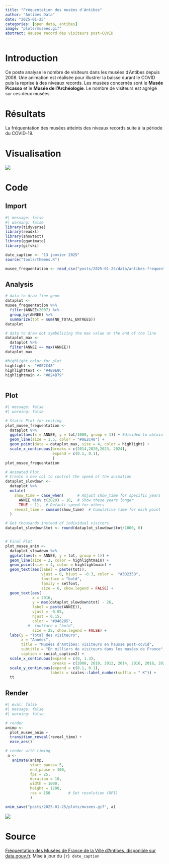 ```yaml
---
title: "Fréquentation des musées d'Antibes"
author: "Antibes Data"
date: "2025-01-25"
categories: [open data, antibes]
image: "plots/musees.gif"
abstract: Hausse record des visiteurs post-COVID
---
```


# Introduction

Ce poste analyse le nombre de visiteurs dans les musées d'Antibes depuis 2008. Une animation est réalisée pour illustrer la baisse durant le COVID puis la reprise à des niveaux records. Les musées concernés sont le **Musée Picasso** et le **Musée de l'Archéologie**. Le nombre de visiteurs est agrégé sur ces deux musées.

# Résultats

La fréquentation des musées atteints des niveaux records suite à la période du COVID-19.

# Visualisation

![](plots/musees.gif){fig-align="center"}

# Code

## Import

```r
#| message: false
#| warning: false
library(tidyverse)
library(readxl)
library(showtext)
library(gganimate)
library(gifski)

date_caption <- "13 janvier 2025"
source("tools/themes.R")

musee_frequentation <- read_csv("posts/2025-01-25/data/antibes-frequentation-musees-france.csv")
```

## Analysis

```r
  
# data to draw line geom 
dataplot <-
musee_frequentation %>%
  filter(ANNEE>2007) %>%
  group_by(ANNEE) %>%
  summarize(tot = sum(NB_TOTAL_ENTREES))
dataplot

# data to draw dot symbolizing the max value at the end of the line
dataplot_max <-
  dataplot %>%
  filter(ANNEE == max(ANNEE))
dataplot_max

#highlight color for plot
highlight <- "#0E2C48"
highlighttext <- "#4B9E8C"
highlightmain <- "#824B79"
  
```

## Plot

```r
#| message: false
#| warning: false

# Static Plot for testing
plot_musee_frequentation <-
  dataplot %>% 
  ggplot(aes(x = ANNEE, y = tot/1000, group = 1)) + #divided to obtain thousands
  geom_line(size = 1.5, color = "#0E2C48") +
  geom_point(data = dataplot_max, size = 4, color = highlight) +
  scale_x_continuous(breaks = c(2014,2020,2023, 2024), 
                     expand = c(0.1, 0.1),
                     ) 
plot_musee_frequentation

# Animated Plot
# Create a new col to control the speed of the animation
dataplot_slowdown <- 
  dataplot %>%
  mutate(
    show_time = case_when(      # Adjust show_time for specific years
      ANNEE %in% c(2020) ~ 10,  # Show these years longer
      TRUE ~ 1),  # Default speed for others
    reveal_time = cumsum(show_time)  # Cumulative time for each point
  )

# Get thousands instead of individual visitors
dataplot_slowdown$tot <- round(dataplot_slowdown$tot/1000, 0)


# Final Plot
plot_musee_anim <-
  dataplot_slowdown %>% 
  ggplot(aes(x = ANNEE, y = tot, group = 1)) + 
  geom_line(size = 2, color = highlightmain) +
  geom_point(size = 4, color = highlightmain) + 
  geom_text(aes(label = paste(tot)), 
                vjust = 0, hjust = -0.3, color =  "#3D2358",
                fontface = "bold",
                family = setfont,
                size = 6, show.legend = FALSE) +
  geom_text(aes(
            x = 2016,
            y = max(dataplot_slowdown$tot) - 26,
            label = paste(ANNEE)), 
            vjust = -0.05, 
            hjust = 0.15, 
            color = "#946285",
          #  fontface = "bold",
            size = 25, show.legend = FALSE) +
  labs(y = "Total des visiteurs",
       x = "Années",
       title = "Musées d'Antibes: visiteurs en hausse post-covid",
       subtitle = "En milliers de visiteurs dans les musées de France",
       caption = social_caption2) +
  scale_x_continuous(expand = c(0, 1.3),
                     breaks = c(2008, 2010, 2012, 2014, 2016, 2018, 2020, 2022, 2024)) +
  scale_y_continuous(expand = c(0.1, 0.1),
                    labels = scales::label_number(suffix = " K")) +
  tt
```

## Render

```r
#| eval: false
#| message: false
#| warning: false

# render
animp <-
  plot_musee_anim +
  transition_reveal(reveal_time) +
  ease_aes()

# render with timing 
 a <-  
   animate(animp,
           start_pause= 5,
           end_pause = 100,
           fps = 25,
           duration = 10,
           width = 1000,
           height = 1200,
           res = 150        # Set resolution (DPI)
           )

anim_save("posts/2025-01-25/plots/musees.gif", a)
```

![](plots/musees.gif)

# Source

[Fréquentation des Musées de France de la Ville d'Antibes, disponible sur data.gouv.fr](https://www.data.gouv.fr/fr/datasets/frequentation-des-musees-de-france-de-la-ville-dantibes/). Mise à jour du `{r} date_caption`
